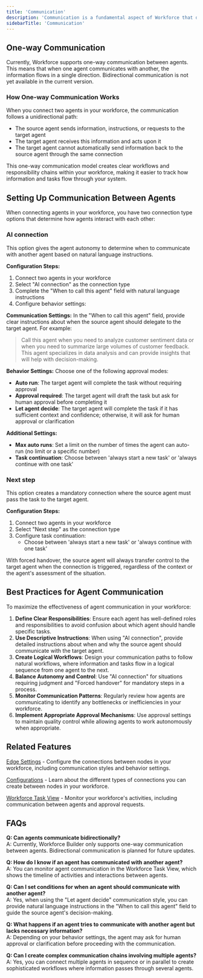 ```yaml
---
title: 'Communication'
description: 'Communication is a fundamental aspect of Workforce that defines how agents interact with each other within your AI workforce.'
sidebarTitle: 'Communication'
---
```



## One-way Communication

Currently, Workforce supports one-way communication between agents. This means that when one agent communicates with another, the information flows in a single direction. Bidirectional communication is not yet available in the current version.

### How One-way Communication Works

When you connect two agents in your workforce, the communication follows a unidirectional path:
- The source agent sends information, instructions, or requests to the target agent
- The target agent receives this information and acts upon it
- The target agent cannot automatically send information back to the source agent through the same connection

This one-way communication model creates clear workflows and responsibility chains within your workforce, making it easier to track how information and tasks flow through your system.

## Setting Up Communication Between Agents

When connecting agents in your workforce, you have two connection type options that determine how agents interact with each other:

### AI connection

This option gives the agent autonomy to determine when to communicate with another agent based on natural language instructions.

**Configuration Steps:**
1. Connect two agents in your workforce
2. Select "AI connection" as the connection type
3. Complete the "When to call this agent" field with natural language instructions
4. Configure behavior settings:

**Communication Settings:**
In the "When to call this agent" field, provide clear instructions about when the source agent should delegate to the target agent. For example:

> Call this agent when you need to analyze customer sentiment data or when you need to summarize large volumes of customer feedback. This agent specializes in data analysis and can provide insights that will help with decision-making.

**Behavior Settings:**
Choose one of the following approval modes:
- **Auto run**: The target agent will complete the task without requiring approval
- **Approval required**: The target agent will draft the task but ask for human approval before completing it
- **Let agent decide**: The target agent will complete the task if it has sufficient context and confidence; otherwise, it will ask for human approval or clarification

**Additional Settings:**
- **Max auto runs**: Set a limit on the number of times the agent can auto-run (no limit or a specific number)
- **Task continuation**: Choose between 'always start a new task' or 'always continue with one task'

### Next step

This option creates a mandatory connection where the source agent must pass the task to the target agent.

**Configuration Steps:**
1. Connect two agents in your workforce
2. Select "Next step" as the connection type
3. Configure task continuation:
   - Choose between 'always start a new task' or 'always continue with one task'

With forced handover, the source agent will always transfer control to the target agent when the connection is triggered, regardless of the context or the agent's assessment of the situation.

## Best Practices for Agent Communication

To maximize the effectiveness of agent communication in your workforce:

1. **Define Clear Responsibilities**: Ensure each agent has well-defined roles and responsibilities to avoid confusion about which agent should handle specific tasks.
2. **Use Descriptive Instructions**: When using "AI connection", provide detailed instructions about when and why the source agent should communicate with the target agent.
3. **Create Logical Workflows**: Design your communication paths to follow natural workflows, where information and tasks flow in a logical sequence from one agent to the next.
4. **Balance Autonomy and Control**: Use "AI connection" for situations requiring judgment and "Forced handover" for mandatory steps in a process.
5. **Monitor Communication Patterns**: Regularly review how agents are communicating to identify any bottlenecks or inefficiencies in your workforce.
6. **Implement Appropriate Approval Mechanisms**: Use approval settings to maintain quality control while allowing agents to work autonomously when appropriate.

## Related Features

[Edge Settings](https://relevanceai.com/docs/workforce-builder/edge-settings) - Configure the connections between nodes in your workforce, including communication styles and behavior settings.

[Configurations](https://relevanceai.com/docs/workforce-builder/configurations) - Learn about the different types of connections you can create between nodes in your workforce.

[Workforce Task View](https://relevanceai.com/docs/workforce-builder/task-view) - Monitor your workforce's activities, including communication between agents and approval requests.

## FAQs

**Q: Can agents communicate bidirectionally?**  
A: Currently, Workforce Builder only supports one-way communication between agents. Bidirectional communication is planned for future updates.

**Q: How do I know if an agent has communicated with another agent?**  
A: You can monitor agent communication in the Workforce Task View, which shows the timeline of activities and interactions between agents.

**Q: Can I set conditions for when an agent should communicate with another agent?**  
A: Yes, when using the "Let agent decide" communication style, you can provide natural language instructions in the "When to call this agent" field to guide the source agent's decision-making.

**Q: What happens if an agent tries to communicate with another agent but lacks necessary information?**  
A: Depending on your behavior settings, the agent may ask for human approval or clarification before proceeding with the communication.

**Q: Can I create complex communication chains involving multiple agents?**  
A: Yes, you can connect multiple agents in sequence or in parallel to create sophisticated workflows where information passes through several agents.